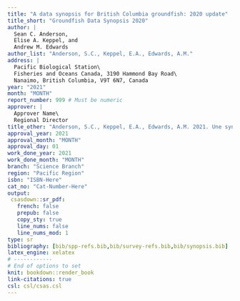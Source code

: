 ```yaml
---
title: "A data synopsis for British Columbia groundfish: 2020 update"
title_short: "Groundfish Data Synopsis 2020"
author: |
  Sean C. Anderson,
  Elise A. Keppel, and
  Andrew M. Edwards
author_list: "Anderson, S.C., Keppel, E.A., Edwards, A.M."
address: |
  Pacific Biological Station\
  Fisheries and Oceans Canada, 3190 Hammond Bay Road\
  Nanaimo, British Columbia, V9T 6N7, Canada
year: "2021"
month: "MONTH"
report_number: 999 # Must be numeric
approver: |
  Approver Name\
  Regional Director
title_other: "Anderson, S.C., Keppel, E.A., Edwards, A.M. 2021. Une synthèse des données pour le poissons de fond de la Colombie-Britannique : mise à jour 2020. Secr. can. de consult. sci. du MPO. Doc. de rech. 2020/0XX. xx + XX p."
approval_year: 2021
approval_month: "MONTH"
approval_day: 01
work_done_year: 2021
work_done_month: "MONTH"
branch: "Science Branch"
region: "Pacific Region"
isbn: "ISBN-Here"
cat_no: "Cat-Number-Here"
output:
 csasdown::sr_pdf:
   french: false
   prepub: false
   copy_sty: true
   line_nums: false
   line_nums_mod: 1
type: sr
bibliography: [bib/spp-refs.bib,bib/survey-refs.bib,bib/synopsis.bib]
latex_engine: xelatex
# ------------
# End of options to set
knit: bookdown::render_book
link-citations: true
csl: csl/csas.csl
---
```

